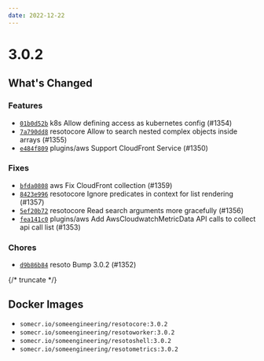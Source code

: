 ```yaml
---
date: 2022-12-22
---
```


# 3.0.2

## What's Changed

### Features

- [`01b0d52b`](https://github.com/someengineering/resoto/commit/01b0d52b) <span class="badge badge--secondary">k8s</span> Allow defining access as kubernetes config (#1354)
- [`7a790dd8`](https://github.com/someengineering/resoto/commit/7a790dd8) <span class="badge badge--secondary">resotocore</span> Allow to search nested complex objects inside arrays (#1355)
- [`e484f809`](https://github.com/someengineering/resoto/commit/e484f809) <span class="badge badge--secondary">plugins/aws</span> Support CloudFront Service (#1350)

### Fixes

- [`bfda0808`](https://github.com/someengineering/resoto/commit/bfda0808) <span class="badge badge--secondary">aws</span> Fix CloudFront collection (#1359)
- [`8423e996`](https://github.com/someengineering/resoto/commit/8423e996) <span class="badge badge--secondary">resotocore</span> Ignore predicates in context for list rendering (#1357)
- [`5ef20b72`](https://github.com/someengineering/resoto/commit/5ef20b72) <span class="badge badge--secondary">resotocore</span> Read search arguments more gracefully (#1356)
- [`fea141c0`](https://github.com/someengineering/resoto/commit/fea141c0) <span class="badge badge--secondary">plugins/aws</span> Add AwsCloudwatchMetricData API calls to collect api call list (#1353)

### Chores

- [`d9b86b84`](https://github.com/someengineering/resoto/commit/d9b86b84) <span class="badge badge--secondary">resoto</span> Bump 3.0.2 (#1352)

{/* truncate */}

## Docker Images

- `somecr.io/someengineering/resotocore:3.0.2`
- `somecr.io/someengineering/resotoworker:3.0.2`
- `somecr.io/someengineering/resotoshell:3.0.2`
- `somecr.io/someengineering/resotometrics:3.0.2`
